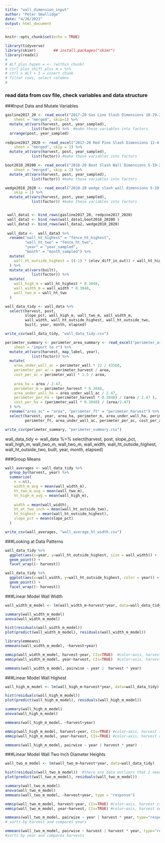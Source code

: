 ```yaml
---
title: "wall_dimension_input"
author: "Peter Smallidge"
date: "4/26/2021"
output: html_document
---
```


```r
knitr::opts_chunk$set(echo = TRUE)
```


```r

library(tidyverse)
library(skimr)        ## install.packages("skimr")
library(readxl)
#
# ALT plus hypen = <- (within chunk)
# ctrl plus shift plus m = %>% 
# ctrl + ALT + I = insert chunk
# filter rows, select columns
# 

```

### read data from csv file, check variables and data structure

<!-- note to self: 


It is also possible to right-click a file name and import excel
-->

###Input Data and Mutate Variables
```r
gasline2017_20 <- read_excel("2017-20 Gas Line Slash Dimensions 10-29-2020.xlsx", 
    sheet = "merged", skip=1) %>% 
  mutate_at(vars(harvest, post, year_sampled),
            list(factor)) %>%  #make these variables into factors
  arrange(post, year_sampled)
  
redpine2017_2020 <- read_excel("2017-20 Red Pine Slash Dimensions 11-4-20.xlsx", 
    sheet = "merged", skip = 1) %>% 
  mutate_at(vars(harvest, post, year_sampled),
            list(factor)) #make these variables into factors

boot2018_20200 <- read_excel("2018-20 Boot Slash Wall Dimensions 5-19-20.xlsx", 
    sheet = "merged", skip = 1) %>% 
  mutate_at(vars(harvest, post, year_sampled),
            list(factor)) #make these variables into factors

wedge2018_2020 <- read_excel("2018-20 wedge slash wall dimensions 5-19-2020.xlsx", 
    skip = 1) %>% 
  mutate_at(vars(harvest, post, year_sampled),
            list(factor)) #make these variables into factors


 wall_data1 <- bind_rows(gasline2017_20, redpine2017_2020)
 wall_data2 <- bind_rows(wall_data1,boot2018_20200 )
 wall_data3 <- bind_rows(wall_data2, wedge2018_2020)
 
 wall_data <-  wall_data3 %>% 
  rename("wall_ht_highest" = "fence_ht_highest", 
         "wall_ht_two" = "fence_ht_two",
         "year" = "year_sampled",
         "month" = "month_sampled") %>% 
  mutate(
    wall_ht_outside_highest = ((-1) * (elev_diff_in_out)) + wall_ht_highest
  ) %>% 
  mutate_at(vars(built),
            list(factor)) %>% 
  mutate(
    wall_high_m = wall_ht_highest * 0.3048,
    wall_width_m = wall_width * 0.3048,
    wall_two_m = wall_ht_two
  )

wall_data_tidy <- wall_data %>% 
  select(harvest, post, 
         slope_pct, wall_high_m, wall_two_m, wall_width_m,
         wall_width, wall_ht_outside_highest, wall_ht_outside_two,
         built, year, month, elapsed)

write_csv(wall_data_tidy, "wall_data_tidy.csv")
```


```r
perimeter_summary <- perimeter_area_summary <- read_excel("perimeter_area_summary.xlsx", 
    sheet = "import to r") %>% 
  mutate_at(vars(harvest, map_label, year),
            list(factor)) %>% 
  mutate(
    area_under_wall_ac = perimeter_wall * 22 / 43560,
    perimeter_per_ac = perimeter_harvest / area,
    cost_per_ac = perimeter_wall * 1.5 / area,
    
    area_ha = area / 2.47,
    perimeter_m = perimeter_harvest * 0.3048,
    area_under_wall_ha = area_under_wall_ac / 2.47,
    perimeter_per_ha = (perimeter_harvest * 0.3048) / (area / 2.47 ), 
    cost_per_ha = (perimeter_wall * 0.3048) / (area/2.47)
  ) %>% 
  rename("area_ac" = "area", "perimeter_ft" = "perimeter_harvest") %>% 
  select(harvest, year, area_ha, perimeter_m, area_under_wall_ha, perimeter_per_ha,cost_per_ha,
         perimeter_ft, area_under_wall_ac, perimeter_per_ac, cost_per_ac)

write_csv(perimeter_summary, "perimeter_summary.csv")


```
<!-- 
variables h_dist_post to h_dist_pole are collected
variables fence_ht_highest to wall_ht_outside_two are calculated

fence_ht_highest	= vert dist to highest point - vert dist to post

fence_ht_two	= vert dist two - vert dist post

wall_width	= h dist pole - h dist post

elev_diff_in_out	= sum(v_dist_post, pole_target_ht, extra_ht_pole
                        v_dist_pole_target) * -1

slope_pct	= (elev_diff_in_out / wall_width) * 100

wall_ht_outside_two = elev_diff_in_out + fence_ht_two


-->



wall_data_tidy <- wall_data %>% 
  select(harvest, post, 
         slope_pct, wall_high_m, wall_two_m, wall_two_m,
         wall_width, wall_ht_outside_highest, wall_ht_outside_two,
         built, year, month, elapsed)




###Group Means
```r

wall_averages <- wall_data_tidy %>% 
  group_by(harvest, year) %>% 
  summarize(
    n = n(),
    width_m_avg = mean(wall_width_m),
    ht_two_m_avg = mean(wall_two_m),
    ht_high_m_avg = mean(wall_high_m),
    
    width = mean(wall_width),
    ht_at_two_inch = mean(wall_ht_outside_two),
    ht_highest = mean(wall_ht_outside_highest),
    slope_pct = mean(slope_pct)
  )

write_csv(wall_averages, "wall_average_ht_width.csv")
```



###Looking at Data Patterns
```r
wall_data_tidy %>% 
  ggplot(aes(x=year, y=wall_ht_outside_highest, size = wall_width)) +
  geom_point() +
  facet_wrap((~ harvest))

wall_data_tidy %>% 
  ggplot(aes(x=wall_width, y=wall_ht_outside_highest, color = year)) +
  geom_point() +
  facet_wrap((~ harvest))


```


<!-- 
ht_2019_mod <- lm(log(height)~spp*harvest + spp*originx2 + spp*location, data=height_common)

hist(residuals(ht_2019_mod)) #tests for normal distribution
plot(predict(ht_2019_mod), residuals(ht_2019_mod)) #tests heteroscedasticity, thus log

library(emmeans)
emmeans(ht_2019_mod, ~spp+harvest+originx2+location, type="response")
#this calculates the mean and SE for all factor combinations, type=...reverse transformed

emmip(ht_2019_mod, location ~ spp | harvest + originx2, CIs = TRUE)
#plots the data from emmeans to help visualize interactions
# emmip(model name, color ~, xaxis | panel1 + panel2

emmeans(ht_2019_mod, pairwise ~ spp | harvest * location * originx2, type = "response")
#calculates the contrasts
#assess if spp (height) matters as a function of harvest*location*originx2

-->

###Linear Model Wall Width
```r

wall_width_m_model <- lm(wall_width_m~harvest*year, data=wall_data_tidy)

summary(wall_width_m_model)
anova(wall_width_m_model)

hist(residuals(wall_width_m_model))
plot(predict(wall_width_m_model), residuals(wall_width_m_model))

library(emmeans)
emmeans(wall_width_m_model, ~harvest+year)

emmip(wall_width_m_model, harvest~year, CIs=TRUE)  #color~axis, harvest is in color
emmip(wall_width_m_model, year~harvest, CIs=TRUE)  #color~axis, harvest on x-axis

emmeans(wall_width_m_model, pairwise ~ year |  harvest * year)

```



###Linear Model Wall Highest
```r

wall_high_m_model <- lm(wall_high_m~harvest*year, data=wall_data_tidy)

hist(residuals(wall_high_m_model))
plot(predict(wall_high_m_model), residuals(wall_high_m_model))

summary(wall_high_m_model)
anova(wall_high_m_model)

emmeans(wall_high_m_model, ~harvest+year)

emmip(wall_high_m_model, harvest~year, CIs=TRUE) #color~axis, harvest is in color
emmip(wall_high_m_model, year~harvest, CIs=TRUE) #color~axis, harvest on x-axis

emmeans(wall_high_m_model, pairwise ~ year | harvest * year)

```



###Linear Model Wall Two Inch Diameter Heights
```r

wall_two_m_model <- lm(wall_two_m~harvest*year, data=wall_data_tidy)

hist(residuals(wall_two_m_model))  #there are data outliers that I need to fix
plot(predict(wall_two_m_model), residuals(wall_two_m_model))

summary(wall_two_m_model)
anova(wall_two_m_model) 
emmeans(wall_two_m_model, ~harvest+year, type = "response")

emmip(wall_two_m_model, harvest~year, CIs=TRUE) #color~axis, harvest is in color
emmip(wall_two_m_model, year~harvest, CIs=TRUE) #color~axis, harvest on x-axis

emmeans(wall_two_m_model, pairwise ~ year | harvest * year, type="response")
# sorts by harvest and compares years

emmeans(wall_two_m_model, pairwise ~ harvest | harvest * year, type="response")
#sorts by year and compares harvests

```




